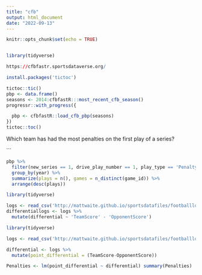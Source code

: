 ```yaml
---
title: "cfb"
output: html_document
date: "2022-09-13"
---
```


```r
knitr::opts_chunk$set(echo = TRUE)
```

```r
```

```r
library(tidyverse)
```

```r
https://cfbfastr.sportsdataverse.org/
```

```r
install.packages('tictoc')
```

```r
tictoc::tic()
pbp <- data.frame()
seasons <- 2014:cfbfastR:::most_recent_cfb_season()
progressr::with_progress({

  pbp <- cfbfastR::load_cfb_pbp(seasons)
})
tictoc::toc()
```

Which team has had the most penalties on the first play of a series?

\`\`\`
```r
pbp %>%
  filter(new_series == 1, drive_play_number == 1, play_type == 'Penalty', down == 1)
  group_by(year) %>% 
  summarize(plays = n(), games = n_distinct(game_id)) %>%
  arrange(desc(plays))
```

```r
library(tidyverse)
```
```r
logs <- read_csv('http://mattwaite.github.io/sportsdatafiles/footballlogs1121.csv')
differentiallogs <- logs %>% 
  mutate(differential ~ 'TeamScore' - 'OpponentScore')
```

```r
library(tidyverse)
```
```r
logs <- read_csv('http://mattwaite.github.io/sportsdatafiles/footballlogs1121.csv')
```
```r
differential <- logs %>%
  mutate(point_differential = (TeamScore-OpponentScore))
```
```r
Penalties <- lm(point_differential ~ differential) summary(Penalties)
```

